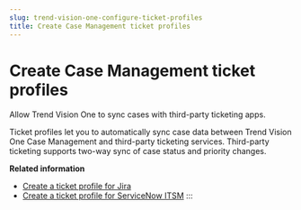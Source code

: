 ```yaml
---
slug: trend-vision-one-configure-ticket-profiles
title: Create Case Management ticket profiles
---
```

# Create Case Management ticket profiles

Allow Trend Vision One to sync cases with third-party ticketing apps.

Ticket profiles let you to automatically sync case data between Trend Vision One Case Management and third-party ticketing services. Third-party ticketing supports two-way sync of case status and priority changes.

**Related information**

- [Create a ticket profile for Jira](create-profile-jira.md "Sync case data between Trend Vision One Case Management and Jira Cloud.")
- [Create a ticket profile for ServiceNow ITSM](creating-ticket-profile.md "Allow Trend Vision One to send tickets to ServiceNow ITSM to be managed in the ServiceNow portal.")
:::
